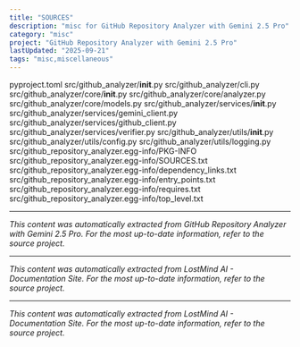 ```yaml
---
title: "SOURCES"
description: "misc for GitHub Repository Analyzer with Gemini 2.5 Pro"
category: "misc"
project: "GitHub Repository Analyzer with Gemini 2.5 Pro"
lastUpdated: "2025-09-21"
tags: "misc,miscellaneous"
---
```


pyproject.toml
src/github_analyzer/__init__.py
src/github_analyzer/cli.py
src/github_analyzer/core/__init__.py
src/github_analyzer/core/analyzer.py
src/github_analyzer/core/models.py
src/github_analyzer/services/__init__.py
src/github_analyzer/services/gemini_client.py
src/github_analyzer/services/github_client.py
src/github_analyzer/services/verifier.py
src/github_analyzer/utils/__init__.py
src/github_analyzer/utils/config.py
src/github_analyzer/utils/logging.py
src/github_repository_analyzer.egg-info/PKG-INFO
src/github_repository_analyzer.egg-info/SOURCES.txt
src/github_repository_analyzer.egg-info/dependency_links.txt
src/github_repository_analyzer.egg-info/entry_points.txt
src/github_repository_analyzer.egg-info/requires.txt
src/github_repository_analyzer.egg-info/top_level.txt

---
*This content was automatically extracted from GitHub Repository Analyzer with Gemini 2.5 Pro. For the most up-to-date information, refer to the source project.*


---
*This content was automatically extracted from LostMind AI - Documentation Site. For the most up-to-date information, refer to the source project.*


---
*This content was automatically extracted from LostMind AI - Documentation Site. For the most up-to-date information, refer to the source project.*
